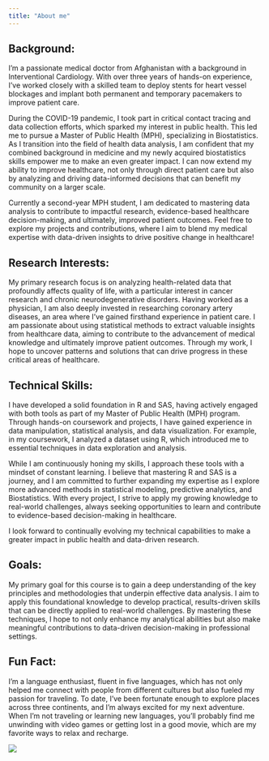 ```yaml
---
title: "About me"
---
```


## Background:

I'm a passionate medical doctor from Afghanistan with a background in Interventional Cardiology. With over three years of hands-on experience, I've worked closely with a skilled team to deploy stents for heart vessel blockages and implant both permanent and temporary pacemakers to improve patient care.

During the COVID-19 pandemic, I took part in critical contact tracing and data collection efforts, which sparked my interest in public health. This led me to pursue a Master of Public Health (MPH), specializing in Biostatistics. As I transition into the field of health data analysis, I am confident that my combined background in medicine and my newly acquired biostatistics skills empower me to make an even greater impact. I can now extend my ability to improve healthcare, not only through direct patient care but also by analyzing and driving data-informed decisions that can benefit my community on a larger scale.

Currently a second-year MPH student, I am dedicated to mastering data analysis to contribute to impactful research, evidence-based healthcare decision-making, and ultimately, improved patient outcomes. Feel free to explore my projects and contributions, where I aim to blend my medical expertise with data-driven insights to drive positive change in healthcare!

## Research Interests:

My primary research focus is on analyzing health-related data that profoundly affects quality of life, with a particular interest in cancer research and chronic neurodegenerative disorders. Having worked as a physician, I am also deeply invested in researching coronary artery diseases, an area where I’ve gained firsthand experience in patient care. I am passionate about using statistical methods to extract valuable insights from healthcare data, aiming to contribute to the advancement of medical knowledge and ultimately improve patient outcomes. Through my work, I hope to uncover patterns and solutions that can drive progress in these critical areas of healthcare.

## **Technical Skills:**

I have developed a solid foundation in R and SAS, having actively engaged with both tools as part of my Master of Public Health (MPH) program. Through hands-on coursework and projects, I have gained experience in data manipulation, statistical analysis, and data visualization. For example, in my coursework, I analyzed a dataset using R, which introduced me to essential techniques in data exploration and analysis.

While I am continuously honing my skills, I approach these tools with a mindset of constant learning. I believe that mastering R and SAS is a journey, and I am committed to further expanding my expertise as I explore more advanced methods in statistical modeling, predictive analytics, and Biostatistics. With every project, I strive to apply my growing knowledge to real-world challenges, always seeking opportunities to learn and contribute to evidence-based decision-making in healthcare.

I look forward to continually evolving my technical capabilities to make a greater impact in public health and data-driven research.

## Goals:

My primary goal for this course is to gain a deep understanding of the key principles and methodologies that underpin effective data analysis. I aim to apply this foundational knowledge to develop practical, results-driven skills that can be directly applied to real-world challenges. By mastering these techniques, I hope to not only enhance my analytical abilities but also make meaningful contributions to data-driven decision-making in professional settings.

## Fun Fact:

I’m a language enthusiast, fluent in five languages, which has not only helped me connect with people from different cultures but also fueled my passion for traveling. To date, I’ve been fortunate enough to explore places across three continents, and I’m always excited for my next adventure. When I’m not traveling or learning new languages, you’ll probably find me unwinding with video games or getting lost in a good movie, which are my favorite ways to relax and recharge.

![](images/IMG_0712.jpg)
